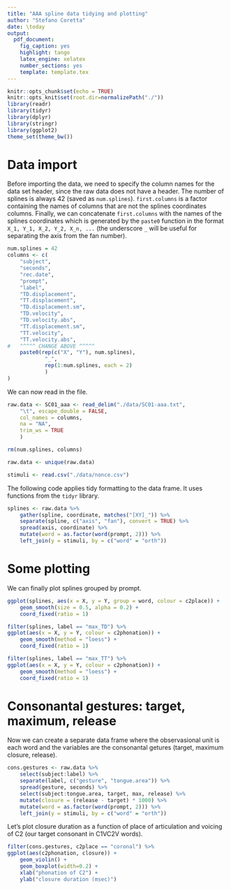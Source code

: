 ```yaml
---
title: "AAA spline data tidying and plotting"
author: "Stefano Coretta"
date: \today
output: 
  pdf_document: 
    fig_caption: yes
    highlight: tango
    latex_engine: xelatex
    number_sections: yes
    template: template.tex
---
```


```r
knitr::opts_chunk$set(echo = TRUE)
knitr::opts_knit$set(root.dir=normalizePath("./"))
library(readr)
library(tidyr)
library(dplyr)
library(stringr)
library(ggplot2)
theme_set(theme_bw())
```

# Data import

Before importing the data, we need to specify the column names for the data set header, since the raw data does not have a header. The number of splines is always 42 (saved as `num.splines`). `first.columns` is a factor containing the names of columns that are not the splines coordinates columns. Finally, we can concatenate `first.columns` with the names of the splines coordinates which is generated by the `paste0` function in the format `X_1, Y_1, X_2, Y_2, X_n, ...` (the underscore `_` will be useful for separating the axis from the fan number).

```r
num.splines = 42
columns <- c(
    "subject",
    "seconds",
    "rec.date",
    "prompt",
    "label",
    "TD.displacement",
    "TT.displacement",
    "TD.displacement.sm",
    "TD.velocity",
    "TD.velocity.abs",
    "TT.displacement.sm",
    "TT.velocity",
    "TT.velocity.abs",
#   ^^^^^ CHANGE ABOVE ^^^^^
    paste0(rep(c("X", "Y"), num.splines),
            "_",
            rep(1:num.splines, each = 2)
            )
)
```

We can now read in the file.

```r
raw.data <- SC01_aaa <- read_delim("./data/SC01-aaa.txt", 
    "\t", escape_double = FALSE,
    col_names = columns,
    na = "NA",
    trim_ws = TRUE
    )

rm(num.splines, columns)

raw.data <- unique(raw.data)

stimuli <- read.csv("./data/nonce.csv")
```

The following code applies tidy formatting to the data frame. It uses functions from the `tidyr` library.

```r
splines <- raw.data %>%
    gather(spline, coordinate, matches("[XY]_")) %>%
    separate(spline, c("axis", "fan"), convert = TRUE) %>%
    spread(axis, coordinate) %>%
    mutate(word = as.factor(word(prompt, 2))) %>%
    left_join(y = stimuli, by = c("word" = "orth"))
```

# Some plotting

We can finally plot splines grouped by prompt.

```r
ggplot(splines, aes(x = X, y = Y, group = word, colour = c2place)) +
    geom_smooth(size = 0.5, alpha = 0.2) +
    coord_fixed(ratio = 1)
```

```r
filter(splines, label == "max_TD") %>%
ggplot(aes(x = X, y = Y, colour = c2phonation)) +
    geom_smooth(method = "loess") +
    coord_fixed(ratio = 1)
```

```r
filter(splines, label == "max_TT") %>%
ggplot(aes(x = X, y = Y, colour = c2phonation)) +
    geom_smooth(method = "loess") +
    coord_fixed(ratio = 1)
```


# Consonantal gestures: target, maximum, release

Now we can create a separate data frame where the observasional unit is each word and the variables are the consonantal getures (target, maximum closure, release).

```r
cons.gestures <- raw.data %>%
    select(subject:label) %>%
    separate(label, c("gesture", "tongue.area")) %>%
    spread(gesture, seconds) %>%
    select(subject:tongue.area, target, max, release) %>%
    mutate(closure = (release - target) * 1000) %>%
    mutate(word = as.factor(word(prompt, 2))) %>%
    left_join(y = stimuli, by = c("word" = "orth"))
```

Let's plot closure duration as a function of place of articulation and voicing of C2 (our target consonant in C1VC2V words).

```r
filter(cons.gestures, c2place == "coronal") %>%
ggplot(aes(c2phonation, closure)) +
    geom_violin() +
    geom_boxplot(width=0.2) +
    xlab("phonation of C2") +
    ylab("closure duration (msec)")
```
